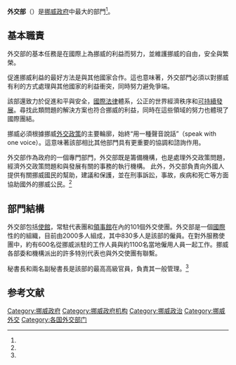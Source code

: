 {{Infobox government agency
| name                 = 外交部
| jurisdiction         = 
| native_name          = 挪威
| native_name_a        = 
| native_name_r        = 
| type                 = 
| seal                 = 
| seal_width           = 
| seal_caption         = 
| logo                 = 
| logo_width           = 
| logo_caption         = 
| image                = 
| image_size           = 
| image_caption        = 
| formed               = <!-- {{Start date|YYYY|MM|DD}} OR {{Start date and age|YYYY|MM|DD}} -->
| preceding1           = 
| preceding2           = <!-- up to |preceding6= -->
| dissolved            = 
| superseding1         = 
| superseding2         = <!-- up to |superseding6= -->
| headquarters         =[[奧斯陸|奧斯陸]]六月七日街一號（7. juniplassen 1<ref>[https://www.regjeringen.no/en/dep/ud/contact/id841/ 挪威政府官網-外交部聯絡信息]，。</ref> 
| coordinates          = <!-- {{coord|LATITUDE|LONGITUDE|type:landmark_region:US|display=inline,title}} -->
| motto                = 用一種聲音說話（speak with one voice）
| employees            = 約2530人<ref name="挪威外交部簡要介紹">[https://www.regjeringen.no/en/dep/ud/about_mfa/id838/ 挪威政府官網-外交部簡要介紹]</ref>
| budget               = 
| minister1_name       = 伊內·埃里克森·瑟雷德（Ine Eriksen Søreide）<ref name="外交部組織頁面">[https://www.regjeringen.no/en/dep/ud/organisation/id857/ 挪威政府官網-外交部組織信息]</ref>
| minister1_pfo        = 外交部長
| minister2_name       = 
| minister2_pfo        = <!-- up to |minister8_name= -->
| deputyminister1_name = 達格-英厄·乌尔施泰因（Dag-Inge Ulstein）<ref name="外交部組織頁面" />
| deputyminister1_pfo  = 國際發展部長
| deputyminister2_name = 托雷·哈特勒姆（Tore Hattrem）<ref name="外交部組織頁面" />
| deputyminister2_pfo  = 秘書長<!-- up to |deputyminister8_name= -->
| chief1_name          = 
| chief1_position      = 
| chief2_name          = 
| chief2_position      = <!-- up to |chief9_name= -->
| public_protector     = 
| deputy               = 
| parent_department    = [[挪威政府|挪威政府]]
| parent_agency        = 
| parent_agency_type   = <!-- defaults to |type if left blank -->
| child1_agency        = 
| child2_agency        = <!-- up to |child25_agency= -->
| keydocument1         = <!-- up to |keydocument6= -->
| website              = [https://www.regjeringen.no/en/dep/ud/id833/ 挪威政府官網外交部頁面]<!-- {{URL|example.com}} -->
| agency_id            = 
| map                  = 
| map_size             = 
| map_caption          = 
| footnotes            = 
| embed                = 
}}

'''外交部'''（{{lang-no|Utenriksdepartementet}}）是[[挪威政府|挪威政府]]中最大的部門<ref name="挪威外交部簡要介紹" />。

== 基本職責 ==

外交部的基本任務是在國際上為挪威的利益而努力，並維護挪威的自由，安全與繁榮。

促進挪威利益的最好方法是與其他國家合作。這也意味著，外交部門必須以對挪威有利的方式處理與其他國家的利益衝突，同時努力避免爭端。

該部還致力於促進和平與安全，[[國際法|國際法律]]體系，公正的世界經濟秩序和[[可持續發展|可持續發展]]。尋找此類問題的解決方案也符合挪威的利益，同時在這些領域的努力也體現了國際團結。

挪威必須根據挪威[[外交政策|外交政策]]的主要輪廓，始終“用一種聲音說話”（speak with one voice）。這意味著該部相比其他部門具有更重要的協調和諮詢作用。

外交部作為政府的一個專門部門，外交部既是籌備機構，也是處理外交政策問題，經濟外交政策問題和與發展有關的事務的執行機構。
此外，外交部負責向外國人提供有關挪威國民的幫助，建議和保護，並在刑事訴訟，事故，疾病和死亡等方面協助國外的挪威公民。<ref name="挪威外交部簡要介紹" />

== 部門結構 ==
外交部包括[[使館|使館]]，常駐代表團和[[領事館|領事館]]在內的101個外交使團。外交部是一個[[國際|國際]]性的的組織，目前由2000多人組成，其中830多人是該部的僱員。在對外服務使團中，約有600名從挪威派駐的工作人員與約1100名當地僱用人員一起工作。挪威各部委和機構派出的許多特別代表也與外交使團有聯繫。

秘書長和兩名副秘書長是該部的最高高級官員，負責其一般管理。<ref name="挪威外交部簡要介紹" />

==参考文献==
{{Reflist}}


{{挪威外交}}
{{歐洲題目|外交部}}
[[Category:挪威政府|Category:挪威政府]] 
[[Category:挪威政府机构|Category:挪威政府机构]]
[[Category:挪威政治|Category:挪威政治]]
[[Category:挪威外交|Category:挪威外交]] 
[[Category:各国外交部门|Category:各国外交部门]]